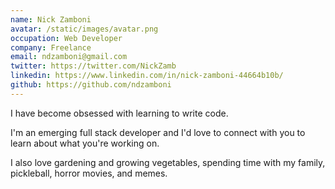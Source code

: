 ```yaml
---
name: Nick Zamboni
avatar: /static/images/avatar.png
occupation: Web Developer
company: Freelance
email: ndzamboni@gmail.com
twitter: https://twitter.com/NickZamb
linkedin: https://www.linkedin.com/in/nick-zamboni-44664b10b/
github: https://github.com/ndzamboni
---
```


I have become obsessed with learning to write code. 

I'm an emerging full stack developer and I'd love to connect with you to learn about what you're working on. 

I also love gardening and growing vegetables, spending time with my family, pickleball, horror movies, and memes.
